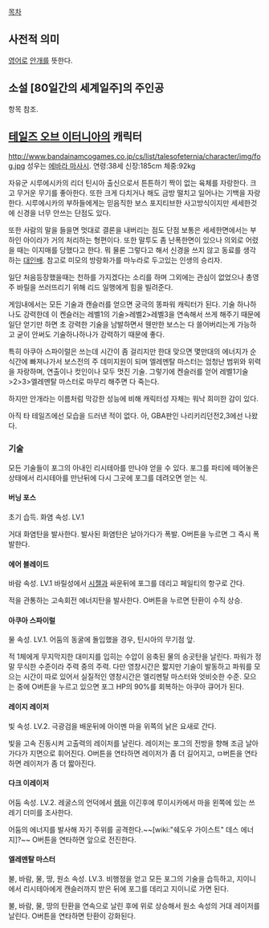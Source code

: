 [[목차]]

== 사전적 의미 ==
[[영어]]로 [[안개]]를 뜻한다.

== 소설 [80일간의 세계일주]의 주인공 ==
항목 참조.

== [[테일즈 오브 이터니아]]의 캐릭터 ==
http://www.bandainamcogames.co.jp/cs/list/talesofeternia/character/img/fog.jpg
성우는 [[에바라 마사시]]. 연령:38세 신장:185cm 체중:92kg 

자유군 시루에시카의 리더 틴시아 출신으로서 튼튼하기 짝이 없는 육체를 자랑한다. 크고 무거운 무기를 좋아한다. 또한 크게 다치거나 해도 금방 떨치고 일어나는 기백을 자랑한다. 시루에시카의 부하들에게는 믿음직한 보스 포지티브한 사고방식이지만 세세한것에 신경을 너무 안쓰는 단점도 있다. 

또한 사람의 말을 들을면 멋대로 결론을 내버리는 점도 단점 보통은 세세한면에서는 부하인 아이라가 거의 처리하는 형편이다. 또한 말투도 좀 난폭한면이 있으나 의외로 어렸을 때는 이지매를 당했다고 한다. 뭐 물론 그렇다고 해서 신경을 쓰지 않고 동료를 생각하는 [[대인배]]. 참고로 미모의 방랑화가를 마누라로 두고있는 인생의 승리자.

일단 처음등장했을때는 천하를 가지겠다는 소리를 하며 그외에는 관심이 없었으나 총영주 바릴을 쓰러뜨리기 위해 리드 일행에게 힘을 빌려준다. 

게임내에서는 모든 기술과 캔슬러를 얻으면 궁극의 똥파워 캐릭터가 된다. 기술 하나하나도 강력한데 이 켄슬러는 레벨1의 기술>레벨2>레벨3을 연속해서 쓰게 해주기 때문에 일단 얻기만 하면 초 강력한 기술을 남발하면서 웬만한 보스는 다 쓸어버리는게 가능하고 굳이 안써도 기술하나하나가 강력하기 때문에 좋다. 

특히 아쿠아 스파이럴은 쓰는데 시간이 좀 걸리지만 한대 맞으면 몇만대의 에너지가 순식간에 빠져나가서 보스전의 주 데미지원이 되며 엘레멘탈 마스터는 엄청난 범위와 위력을 자랑하며, 연출이나 컷인이나 모두 멋진 기술. 그렇기에 켄슬러를 얻어 레벨1기술>2>3>엘레멘탈 마스터로 마무리 해주면 다 죽는다.

하지만 안개라는 이름처럼 막강한 성능에 비해 캐릭터성 자체는 워낙 희미한 감이 있다.

아직 타 테일즈에선 모습을 드러낸 적이 없다. 아, GBA판인 나리키리던전2,3에선 나왔다.

=== 기술 ===
모든 기술들이 포그의 아내인 리시테아를 만나야 얻을 수 있다. 포그를 파티에 떼어놓은 상태에서 리시테아를 만난뒤에 다시 그곳에 포그를 데려오면 얻는 식.

==== 버닝 포스 ====
초기 습득. 화염 속성. LV.1

거대 화염탄을 발사한다. 발사된 화염탄은 날아가다가 폭발. O버튼을 누르면 그 즉시 폭발한다.

==== 에어 블레이드 ====
바람 속성. LV.1 바릴성에서 [[시젤]]과 싸운뒤에 포그를 데리고 페일티의 항구로 간다.

적을 관통하는 고속회전 에너지탄을 발사한다. O버튼을 누르면 탄환이 수직 상승.

==== 아쿠아 스파이럴 ====
물 속성. LV.1. 어둠의 동굴에 돌입했을 경우, 틴시아의 무기점 앞.

적 1체에게 무지막지한 대미지를 입히는 수압이 응축된 물의 송곳탄을 날린다. 파워가 정말 무식한 수준이라 주력 중의 주력. 다만 영창시간은 짧지만 기술이 발동하고 파워를 모으는 시간이 따로 있어서 실질적인 영창시간은 엘리멘탈 마스터와 엇비슷한 수준. 모으는 중에 O버튼을 누르고 있으면 포그 HP의 90%를 회복하는 아쿠아 큐어가 된다.

==== 레이지 레이저 ====
빛 속성. LV.2. 극광검을 배운뒤에 아이멘 마을 위쪽의 낡은 요새로 간다.

빛을 고속 진동시켜 고출력의 레이저를 날린다. 레이저는 포그의 전방을 향해 조금 날아가다가 지면으로 휘어진다. O버튼을 연타하면 레이저가 좀 더 길어지고, ㅁ버튼을 연타하면 레이저가 좀 더 짧아진다.

==== 다크 이레이저 ====
어둠 속성. LV.2. 레굴스의 언덕에서 [[렘]]을 이긴후에 루이시카에서 마을 왼쪽에 있는 쓰레기 더미를 조사한다.

어둠의 에너지를 발사해 자기 주위를 공격한다.~~[wiki:"쉐도우 가이스트" 데스 에너지]?~~ O버튼을 연타하면 앞으로 전진한다.

==== 엘레멘탈 마스터 ====
불, 바람, 물, 땅, 원소 속성. LV.3. 비행정을 얻고 모든 포그의 기술을 습득하고, 지이니에서 리시테아에게 캔슬러까지 받은 뒤에 포그를 데리고 지이니로 가면 된다. 

불, 바람, 물, 땅의 탄환을 연속으로 날린 후에 위로 상승해서 원소 속성의 거대 레이저를 날린다. O버튼을 연타하면 탄환이 강화된다.
